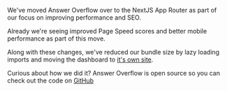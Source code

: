 We've moved Answer Overflow over to the NextJS App Router as part of our focus on improving performance and SEO.

Already we're seeing improved Page Speed scores and better mobile performance as part of this move.

Along with these changes, we've reduced our bundle size by lazy loading imports and moving the dashboard to [it's own site](https://app.answeroverflow.com).

Curious about how we did it? Answer Overflow is open source so you can check out the code on [GitHub](https://github.com/answeroverflow/answeroverflow)
